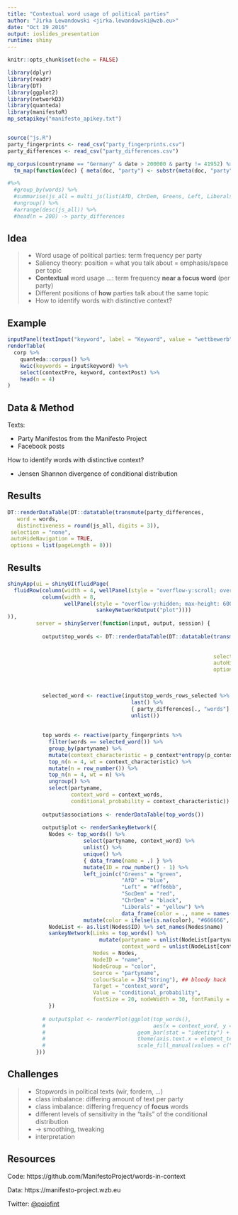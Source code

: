```yaml
---
title: "Contextual word usage of political parties"
author: "Jirka Lewandowski <jirka.lewandowski@wzb.eu>"
date: "Oct 19 2016"
output: ioslides_presentation
runtime: shiny
---
```


```r
knitr::opts_chunk$set(echo = FALSE)
```

```r
library(dplyr)
library(readr)
library(DT)
library(ggplot2)
library(networkD3)
library(quanteda)
library(manifestoR)
mp_setapikey("manifesto_apikey.txt")


source("js.R")
party_fingerprints <- read_csv("party_fingerprints.csv")
party_differences <- read_csv("party_differences.csv")

mp_corpus(countryname == "Germany" & date > 200000 & party != 41952) %>%
  tm_map(function(doc) { meta(doc, "party") <- substr(meta(doc, "party"), 1, 4); doc }) -> corp

#%>%
  #group_by(words) %>%
  #summarise(js_all = multi_js(list(AfD, ChrDem, Greens, Left, Liberals, SocDem))) %>%
  #ungroup() %>%
  #arrange(desc(js_all)) %>%
  #head(n = 200) -> party_differences
```

## Idea

>- Word usage of political parties: term frequency per party
>- Saliency theory: position = what you talk about = emphasis/space per topic
>- **Contextual** word usage ...: term frequency **near a focus word** (per party)
>- Different positions of **how** parties talk about the same topic
>- How to identify words with distinctive context?

## Example

```r
inputPanel(textInput("keyword", label = "Keyword", value = "wettbewerb"))
renderTable(
  corp %>%
    quanteda::corpus() %>%
    kwic(keywords = input$keyword) %>%
    select(contextPre, keyword, contextPost) %>%
    head(n = 4)
)
```

## Data & Method

Texts:

- Party Manifestos from the Manifesto Project
- Facebook posts

How to identify words with distinctive context?

- Jensen Shannon divergence of conditional distribution

## Results

```r
DT::renderDataTable(DT::datatable(transmute(party_differences,
   word = words,
   distinctiveness = round(js_all, digits = 3)),
 selection = "none",
 autoHideNavigation = TRUE,
 options = list(pageLength = 8)))
```

## Results

```r
shinyApp(ui = shinyUI(fluidPage(
  fluidRow(column(width = 4, wellPanel(style = "overflow-y:scroll; overflow-x:hidden; max-height: 600px", dataTableOutput("top_words"))),
           column(width = 8,
                  wellPanel(style = "overflow-y:hidden; max-height: 600px",
                            sankeyNetworkOutput("plot"))))
)),
         server = shinyServer(function(input, output, session) {
           
           output$top_words <- DT::renderDataTable(DT::datatable(transmute(party_differences,
                                                                           word = words),
                                                                           # distinctiveness = round(js_all, digits = 3)),
                                                                 selection = "single",
                                                                 autoHideNavigation = TRUE,
                                                                 options = list(lengthChange = FALSE,
                                                                                searching = FALSE,
                                                                                pageLength = 1000)))

           selected_word <- reactive(input$top_words_rows_selected %>%
                                       last() %>%
                                       { party_differences[., "words"] } %>%
                                       unlist())
           
           
           top_words <- reactive(party_fingerprints %>%
             filter(words == selected_word()) %>%
             group_by(partyname) %>%
             mutate(context_characteristic = p_context*entropy(p_context)) %>%
             top_n(n = 4, wt = context_characteristic) %>%
             mutate(n = row_number()) %>%
             top_n(n = 4, wt = n) %>%
             ungroup() %>%
             select(partyname,
                    context_word = context_words,
                    conditional_probability = context_characteristic))
           
           output$associations <- renderDataTable(top_words())
           
           output$plot <- renderSankeyNetwork({
             Nodes <- top_words() %>%
                        select(partyname, context_word) %>%
                        unlist() %>%
                        unique() %>%
                        { data_frame(name = .) } %>%
                        mutate(ID = row_number() - 1) %>%
                        left_join(c("Greens" = "green",
                                    "AfD" = "blue",
                                    "Left" = "#ff66bb",
                                    "SocDem" = "red",
                                    "ChrDem" = "black",
                                    "Liberals" = "yellow") %>%
                                    data_frame(color = ., name = names(.))) %>%
                        mutate(color = ifelse(is.na(color), "#666666", color))
             NodeList <- as.list(Nodes$ID) %>% set_names(Nodes$name)
             sankeyNetwork(Links = top_words() %>%
                             mutate(partyname = unlist(NodeList[partyname]),
                                    context_word = unlist(NodeList[context_word])),
                           Nodes = Nodes,
                           NodeID = "name",
                           NodeGroup = "color",
                           Source = "partyname",
                           colourScale = JS("String"), ## bloody hack
                           Target = "context_word",
                           Value = "conditional_probability",
                           fontSize = 20, nodeWidth = 30, fontFamily = "sans-serif")
             })
           
           # output$plot <- renderPlot(ggplot(top_words(),
           #                                  aes(x = context_word, y = conditional_probability, fill = partyname)) + 
           #                             geom_bar(stat = "identity") + 
           #                             theme(axis.text.x = element_text(angle = 90, hjust = 1)) +
           #                             scale_fill_manual(values = c("Greens" = "green", "AfD" = "blue", "Left" = "#ff66bb", "SocDem" = "red", "ChrDem" = "black", "Liberals" = "yellow")))
         }))
```

## Challenges

>- Stopwords in political texts (wir, fordern, ...)
>- class imbalance: differing amount of text per party
>- class imbalance: differing frequency of **focus** words
>- different levels of sensitivity in the "tails" of the conditional distribution
>- -> smoothing, tweaking
>- interpretation

## Resources

Code: https://github.com/ManifestoProject/words-in-context

Data: https://manifesto-project.wzb.eu

Twitter: [@poiofint](https://twitter.com/poiofint)

